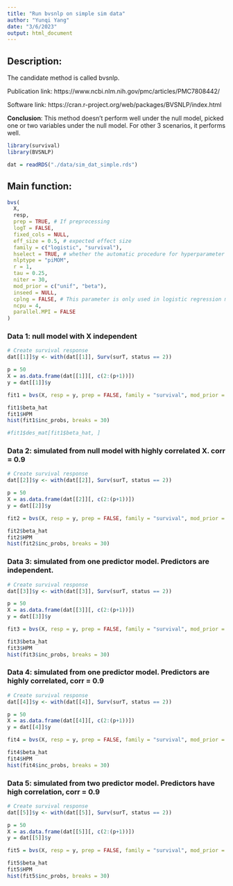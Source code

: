 ```yaml
---
title: "Run bvsnlp on simple sim data"
author: "Yunqi Yang"
date: "3/6/2023"
output: html_document
---
```


## Description:

The candidate method is called bvsnlp. 

Publication link: https://www.ncbi.nlm.nih.gov/pmc/articles/PMC7808442/

Software link: https://cran.r-project.org/web/packages/BVSNLP/index.html

**Conclusion**: This method doesn't perform well under the null model, picked one or two variables under the null model. For other 3 scenarios, it performs well.

```r
library(survival)
library(BVSNLP)
```

```r
dat = readRDS("./data/sim_dat_simple.rds")
```


## Main function:
```r
bvs(
  X,
  resp,
  prep = TRUE, # If preprocessing 
  logT = FALSE,
  fixed_cols = NULL,
  eff_size = 0.5, # expected effect size
  family = c("logistic", "survival"),
  hselect = TRUE, # whether the automatic procedure for hyperparameter selection should be run or not.
  nlptype = "piMOM",
  r = 1,
  tau = 0.25,
  niter = 30,
  mod_prior = c("unif", "beta"),
  inseed = NULL,
  cplng = FALSE, # This parameter is only used in logistic regression models
  ncpu = 4,
  parallel.MPI = FALSE
)


```

### Data 1: null model with X independent
```r
# Create survival response
dat[[1]]$y <- with(dat[[1]], Surv(surT, status == 2))

p = 50
X = as.data.frame(dat[[1]][, c(2:(p+1))])
y = dat[[1]]$y
```

```r
fit1 = bvs(X, resp = y, prep = FALSE, family = "survival", mod_prior = "unif", niter = 100)
```

```r
fit1$beta_hat
fit1$HPM
hist(fit1$inc_probs, breaks = 30)

#fit1$des_mat[fit1$beta_hat, ]
```

### Data 2: simulated from null model with highly correlated X. corr = 0.9
```r
# Create survival response
dat[[2]]$y <- with(dat[[2]], Surv(surT, status == 2))

p = 50
X = as.data.frame(dat[[2]][, c(2:(p+1))])
y = dat[[2]]$y
```

```r
fit2 = bvs(X, resp = y, prep = FALSE, family = "survival", mod_prior = "unif", niter = 100)
```

```r
fit2$beta_hat
fit2$HPM
hist(fit2$inc_probs, breaks = 30)
```

### Data 3: simulated from one predictor model. Predictors are independent.
```r
# Create survival response
dat[[3]]$y <- with(dat[[3]], Surv(surT, status == 2))

p = 50
X = as.data.frame(dat[[3]][, c(2:(p+1))])
y = dat[[3]]$y
```

```r
fit3 = bvs(X, resp = y, prep = FALSE, family = "survival", mod_prior = "unif", niter = 100)
```

```r
fit3$beta_hat
fit3$HPM
hist(fit3$inc_probs, breaks = 30)
```

### Data 4: simulated from one predictor model. Predictors are highly correlated, corr = 0.9

```r
# Create survival response
dat[[4]]$y <- with(dat[[4]], Surv(surT, status == 2))

p = 50
X = as.data.frame(dat[[4]][, c(2:(p+1))])
y = dat[[4]]$y
```

```r
fit4 = bvs(X, resp = y, prep = FALSE, family = "survival", mod_prior = "unif", niter = 100)
```

```r
fit4$beta_hat
fit4$HPM
hist(fit4$inc_probs, breaks = 30)
```


### Data 5: simulated from two predictor model. Predictors have high correlation, corr = 0.9

```r
# Create survival response
dat[[5]]$y <- with(dat[[5]], Surv(surT, status == 2))

p = 50
X = as.data.frame(dat[[5]][, c(2:(p+1))])
y = dat[[5]]$y
```

```r
fit5 = bvs(X, resp = y, prep = FALSE, family = "survival", mod_prior = "unif", niter = 100)
```

```r
fit5$beta_hat
fit5$HPM
hist(fit5$inc_probs, breaks = 30)
```
